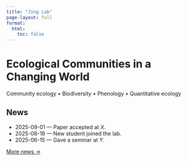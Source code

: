 ```yaml
---
title: "Jing Lab"
page-layout: full
format:
  html:
    toc: false
---
```


<div class="hero">
  <h1>Ecological Communities in a Changing World</h1>
  <p>Community ecology • Biodiversity • Phenology • Quantitative ecology</p>
</div>

## News
- 2025-09-01 — Paper accepted at *X*.  
- 2025-08-18 — New student joined the lab.
- 2025-06-15 — Gave a seminar at *Y*.

[More news →](news.qmd)
